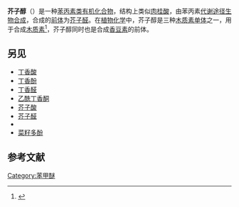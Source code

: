 {{Refimprove|time=2020-08-12T00:51:12+00:00}}
{{Chembox
| Verifiedfields = changed
| Watchedfields = changed
| verifiedrevid = 440981461
| ImageFile = Sinapyl alcohol.svg
| ImageFile2 = Sinapyl alcohol-3D-balls.png
| ImageSize = 250px
| IUPACName = 4-(3-hydroxyprop-1-enyl)-2,6-dimethoxyphenol
| OtherNames = sinapoyl alcohol, 4-hydroxy-3,5-dimethoxycinnamyl alcohol
|Section1={{Chembox Identifiers
| CASNo_Ref = {{cascite|correct|??}}
| CASNo = 537-33-7
| UNII_Ref = {{fdacite|correct|FDA}}
| UNII = 8O6NO04SMV
| PubChem = 5280507
| SMILES = OC/C=C/c1cc(OC)c(O)c(OC)c1
| ChemSpiderID_Ref = {{chemspidercite|changed|chemspider}}
| ChemSpiderID = 4444145
| InChI = 1/C11H14O4/c1-14-9-6-8(4-3-5-12)7-10(15-2)11(9)13/h3-4,6-7,12-13H,5H2,1-2H3/b4-3+
| InChIKey = LZFOPEXOUVTGJS-ONEGZZNKBU
| StdInChI_Ref = {{stdinchicite|changed|chemspider}}
| StdInChI = 1S/C11H14O4/c1-14-9-6-8(4-3-5-12)7-10(15-2)11(9)13/h3-4,6-7,12-13H,5H2,1-2H3/b4-3+
| StdInChIKey_Ref = {{stdinchicite|changed|chemspider}}
| StdInChIKey = LZFOPEXOUVTGJS-ONEGZZNKSA-N
| RTECS = 
| MeSHName = 
| ChEBI_Ref = {{ebicite|changed|EBI}}
| ChEBI = 64557
| KEGG_Ref = {{keggcite|changed|kegg}}
| KEGG = C02325
  }}
|Section2={{Chembox Properties
| Formula = C<sub>11</sub>H<sub>14</sub>O<sub>4</sub>
| MolarMass = 210.226
| Appearance = colourless solid
| Density = 
| MeltingPtC = 61 - 65
| MeltingPt_notes = 
| BoilingPt = 
| Solubility = 
  }}
|Section3={{Chembox Hazards
| MainHazards = 
| FlashPt = 
| AutoignitionPt = 
 }}
}}
'''芥子醇'''（{{lang-en|Sinapinic alcohol}}）是一种[[苯丙素类|苯丙素类]][[有机化合物|有机化合物]]，结构上类似[[肉桂酸|肉桂酸]]，由苯丙素[[代谢途径|代谢途径]][[生物合成|生物合成]]，合成的[[前体|前体]]为[[芥子醛|芥子醛]]。在[[植物化学成分|植物化学]]中，芥子醇是三种[[木质素单体|木质素单体]]之一，用于合成[[木质素|木质素]]<ref>{{cite journal|first=Wout |last=Boerjan |first2=John |last2=Ralph |first3=Marie |last3=Baucher |title=Lignin Biosynthesis |url=https://archive.org/details/sim_annual-review-of-plant-biology_2003_54/page/519 |journal=Annu. Rev. Plant Biol. |date=2003 |volume=54 |pages=519–46 |doi=10.1146/annurev.arplant.54.031902.134938|pmid=14503002 }}</ref>，芥子醇同时也是合成[[香豆素|香豆素]]的前体。

==另见==
{{Div col|colwidth=16em}}
*[[丁香酸|丁香酸]]
*[[丁香酚|丁香酚]]
*[[丁香醛|丁香醛]]
*[[乙酰丁香酮|乙酰丁香酮]]
*[[芥子酸|芥子酸]]
*[[芥子醛|芥子醛]]
*{{le|芥子碱|Sinapine}}
*[[菜籽多酚|菜籽多酚]]
{{Div col end}}

==参考文献==
{{reflist}}
{{有机化合物小作品}}

[[Category:苯甲醚|Category:苯甲醚]]